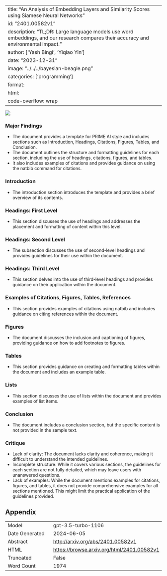 
---
title: "An Analysis of Embedding Layers and Similarity Scores using Siamese Neural Networks"
id: "2401.00582v1"
description: "TL;DR: Large language models use word embeddings, and our research compares their accuracy and environmental impact."
author: ['Yash Bingi', 'Yiqiao Yin']
date: "2023-12-31"
image: "../../../bayesian-beagle.png"
categories: ['programming']
format:
  html:
    code-overflow: wrap
---

![](../../../bayesian-beagle.png)

### Major Findings
- The document provides a template for PRIME AI style and includes sections such as Introduction, Headings, Citations, Figures, Tables, and Conclusion.
- The document outlines the structure and formatting guidelines for each section, including the use of headings, citations, figures, and tables.
- It also includes examples of citations and provides guidance on using the natbib command for citations.

### Introduction
- The introduction section introduces the template and provides a brief overview of its contents.

### Headings: First Level
- This section discusses the use of headings and addresses the placement and formatting of content within this level.

### Headings: Second Level
- The subsection discusses the use of second-level headings and provides guidelines for their use within the document.

### Headings: Third Level
- This section delves into the use of third-level headings and provides guidance on their application within the document.

### Examples of Citations, Figures, Tables, References
- This section provides examples of citations using natbib and includes guidance on citing references within the document.

### Figures
- The document discusses the inclusion and captioning of figures, providing guidance on how to add footnotes to figures.

### Tables
- This section provides guidance on creating and formatting tables within the document and includes an example table.

### Lists
- This section discusses the use of lists within the document and provides examples of list items.

### Conclusion
- The document includes a conclusion section, but the specific content is not provided in the sample text.

### Critique
- Lack of clarity: The document lacks clarity and coherence, making it difficult to understand the intended guidelines.
- Incomplete structure: While it covers various sections, the guidelines for each section are not fully detailed, which may leave users with unanswered questions.
- Lack of examples: While the document mentions examples for citations, figures, and tables, it does not provide comprehensive examples for all sections mentioned. This might limit the practical application of the guidelines provided.

## Appendix

|          |          |
|----------|----------|
| Model     | gpt-3.5-turbo-1106       |
| Date Generated     | 2024-06-05       |
| Abstract | [http://arxiv.org/abs/2401.00582v1](http://arxiv.org/abs/2401.00582v1)        |
| HTML     | [https://browse.arxiv.org/html/2401.00582v1](https://browse.arxiv.org/html/2401.00582v1)       |
| Truncated       | False       |
| Word Count       | 1974       |